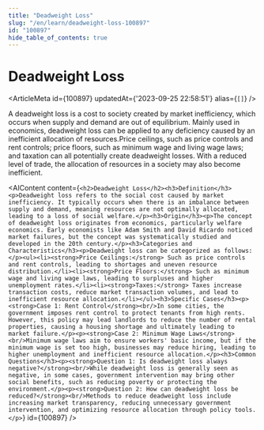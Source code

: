 ```yaml
---
title: "Deadweight Loss"
slug: "/en/learn/deadweight-loss-100897"
id: "100897"
hide_table_of_contents: true
---
```



# Deadweight Loss

<ArticleMeta id={100897} updatedAt={'2023-09-25 22:58:51'} alias={`[]`} />
<div className='border-solid border-b border-t-0 my-4 border-[var(--ifm-color-gray-300)]' />

A deadweight loss is a cost to society created by market inefficiency, which occurs when supply and demand are out of equilibrium. Mainly used in economics, deadweight loss can be applied to any deficiency caused by an inefficient allocation of resources.Price ceilings, such as price controls and rent controls; price floors, such as minimum wage and living wage laws; and taxation can all potentially create deadweight losses. With a reduced level of trade, the allocation of resources in a society may also become inefficient.

<AIContent content={`<h2>Deadweight Loss</h2><h3>Definition</h3><p>Deadweight loss refers to the social cost caused by market inefficiency. It typically occurs when there is an imbalance between supply and demand, meaning resources are not optimally allocated, leading to a loss of social welfare.</p><h3>Origin</h3><p>The concept of deadweight loss originates from economics, particularly welfare economics. Early economists like Adam Smith and David Ricardo noticed market failures, but the concept was systematically studied and developed in the 20th century.</p><h3>Categories and Characteristics</h3><p>Deadweight loss can be categorized as follows:</p><ul><li><strong>Price Ceilings:</strong> Such as price controls and rent controls, leading to shortages and uneven resource distribution.</li><li><strong>Price Floors:</strong> Such as minimum wage and living wage laws, leading to surpluses and higher unemployment rates.</li><li><strong>Taxes:</strong> Taxes increase transaction costs, reduce market transaction volumes, and lead to inefficient resource allocation.</li></ul><h3>Specific Cases</h3><p><strong>Case 1: Rent Control</strong><br/>In some cities, the government imposes rent control to protect tenants from high rents. However, this policy may lead landlords to reduce the number of rental properties, causing a housing shortage and ultimately leading to market failure.</p><p><strong>Case 2: Minimum Wage Laws</strong><br/>Minimum wage laws aim to ensure workers' basic income, but if the minimum wage is set too high, businesses may reduce hiring, leading to higher unemployment and inefficient resource allocation.</p><h3>Common Questions</h3><p><strong>Question 1: Is deadweight loss always negative?</strong><br/>While deadweight loss is generally seen as negative, in some cases, government intervention may bring other social benefits, such as reducing poverty or protecting the environment.</p><p><strong>Question 2: How can deadweight loss be reduced?</strong><br/>Methods to reduce deadweight loss include increasing market transparency, reducing unnecessary government intervention, and optimizing resource allocation through policy tools.</p>`} id={100897} />
